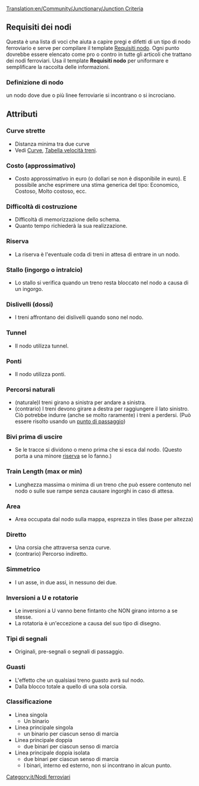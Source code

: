 [[Translation:en/Community/Junctionary/Junction Criteria]]
{{it/Nodi ferroviari}}

==Requisiti dei nodi==
Questa è una lista di voci che aiuta a capire pregi e difetti di un tipo di nodo ferroviario e serve per compilare il template [[:Template:it/Requisiti nodo|Requisiti nodo]]. Ogni punto dovrebbe essere elencato come pro o contro in tutte gli articoli che trattano dei nodi ferroviari. Usa il template '''Requisiti nodo''' per uniformare e semplificare la raccolta delle informazioni.


===Definizione di nodo===
un nodo dove due o più linee ferroviarie si incontrano o si incrociano.

==Attributi==

===Curve strette===
* Distanza minima tra due curve
* Vedi [[it/Community/Curve|Curve]], [[it/Manual/Game Mechanics/Meccaniche di gioco#Treni|Tabella velocità treni]].

===Costo (approssimativo)===
* Costo approssimativo in euro (o dollari se non è disponibile in euro). E possibile anche esprimere una stima generica del tipo: Economico, Costoso, Molto costoso, ecc.

===Difficoltà di costruzione===
* Difficoltà di memorizzazione dello schema.
* Quanto tempo richiederà la sua realizzazione.

===Riserva===
* La riserva è l'eventuale coda di treni in attesa di entrare in un nodo.

===Stallo (ingorgo o intralcio)===
* Lo stallo si verifica quando un treno resta bloccato nel nodo a causa di un ingorgo.

===Dislivelli (dossi)===
* I treni affrontano dei dislivelli quando sono nel nodo.

===Tunnel=== 
* Il nodo utilizza tunnel.

===Ponti===
* Il nodo utilizza ponti.

===Percorsi naturali=== 
* (naturale)I treni girano a sinistra per andare a sinistra.
* (contrario) I treni devono girare a destra per raggiungere il lato sinistro. Ciò potrebbe indurre (anche se molto raramente) i treni a perdersi. (Può essere risolto usando un [[it/Punto di passaggio|punto di passaggio]])
 

===Bivi prima di uscire===
* Se le tracce si dividono o meno prima che si esca dal nodo. (Questo porta a una minore [[it/Community/Junctionary/Requisiti nodo#Riserva|riserva]] se lo fanno.) 

===Train Length (max or min)===
* Lunghezza massima o minima di un treno che può essere contenuto nel nodo o sulle sue rampe senza causare ingorghi in caso di attesa.

===Area===
* Area occupata dal nodo sulla mappa, esprezza in tiles (base per altezza)

===Diretto===
* Una corsia che attraversa senza curve.
* (contrario) Percorso indiretto.

===Simmetrico===
* I un asse, in due assi, in nessuno dei due.

===Inversioni a U e rotatorie===
* Le inversioni a U vanno bene fintanto che NON girano intorno a se stesse.
* La rotatoria è un'eccezione a causa del suo tipo di disegno.

===Tipi di segnali===
* Originali, pre-segnali o segnali di passaggio.

===Guasti===
* L'effetto che un qualsiasi treno guasto avrà sul nodo.
* Dalla blocco totale a quello di una sola corsia.

===Classificazione===
* Linea singola
** Un binario
* Linea principale singola
** un binario per ciascun senso di marcia
* Linea principale doppia
** due binari per ciascun senso di marcia
* Linea principale doppia isolata
** due binari per ciascun senso di marcia
** I binari, interno ed esterno, non si incontrano in alcun punto.


[[Category:it/Nodi ferroviari]]